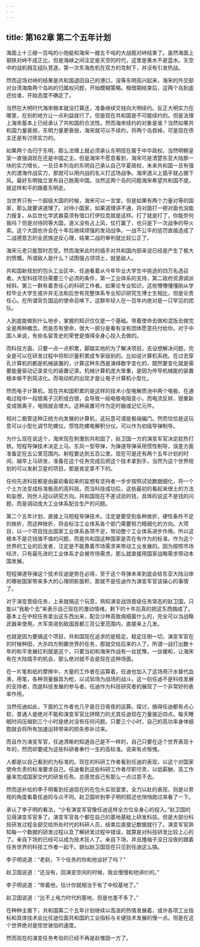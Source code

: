 ```yaml
---
---
---
```

title: 第162章 第二个五年计划
---



海面上十三艘一百吨的小炮艇和海宋一艘五千吨的大战舰对峙结束了。虽然海面上钢铁对峙不成正比，但是海峡之间注定是天空的时代，这里是黄水不是蓝水。天空中的战机相互组队竞逐。第一次东海危机在双方的克制下，并没有引发热战。

然而这场对峙的结果是共和国退回自己的港口，没等东明高兴起来，海宋的外交部对台湾海南两个岛屿的归属权问题，开始模糊策略。租借期结束后，这两个岛到底还给谁，开始态度不确定了。

当然在大明时代海宋根本就没打算还，准备继续交钱向大明续约。反正大明实力在哪里，在别的地方让一点利益就行了。但是现在共和国是不可能续约的。但是法理上海宋基本上已经承认了共和国的合法性。然而海宋续约的对象是谁？当然如果共和国力量衰弱，东明力量更衰弱，海宋就可以不续约，将两个岛吞掉。可是现在债主还是有讨债实力的。

如果两个岛归于东明，那么法理上就必须承认东明现在属于中华政权，当然明朝皇室一直强调现在还是中国之主。但是海宋不愿意看到，海宋可是清楚东亚大陆那一块的实力增长，一旦日本列岛的东明自己承认自己华夏政权，未来共和国一旦有强大的渡海作战实力，那就可以用内战的名义打这场战争。海宋道义上插手就占据下风。最好东明独立宣布自己脱离中国。当然这两个岛的问题海宋希望共和国不提，就这样和平的跟着东明走。

当世界只有一个超级大国的时候，海宋可以一言堂，但是如果有两个力量对等的国家，那么就要讲道理了。对待小国家，如果道理讲不通，将对面打一顿对面也没能力报复。从后世化学武器莫须有借口打伊拉克就是这样。打了就是打了，你能奈何我吗？但是对待同等大国，道义没有占上风，仗打赢了，也只是下一次战争的导火索。这个大国也许会在十年后继续顽强的发动战争。一战不公平的惩罚直接造成了二战德意志的全民族逆反心理，结果二战的审判就比较公正了。

海宋元老只能暂时忍受。然而海宋此时的插手对共和国内部来说已经是产生了极大的愤慨。所谓敌人是什么？试图强占领领土，就是敌人。

共和国新规划的包头工业区中，任迪看着从今年毕业大学生中挑选的四万名选召者。大型科技项目需要三个必须的条件，第一工业体系的支持，第二政府资源调派倾斜。第三一群有着责任心的科研工作者。如果论专业知识，这些懵懵懂懂刚从学校毕业大学生或许并无法和后世有完整体系专业知识研究生博士生相比，但是论责任心。在所谓背负国运的使命召唤下。这群年轻人在一百年内绝对是一只罕见的团队。

人到底能做到什么地步，掌握的知识仅仅是一个基础。带着使命去做和混饭去做完全是两种概念。而是否有使命，很大一部分是看有没有团体愿意托付给你。对于中国人来说，有些名留青史的荣誉是值得全身心投入去做的。

而科技方面，只要一点一点积累，脚踏实地的为了解决项目，去设想解决问题，完全是可以在研发过程中将知识量积累成专家级别的。比如说计算机系统。在过去穿孔计算机的都是机械装置的，计算这种东西是演绎数字变化的，既然要变化就是需要能量驱动记录变化的装置记录。机械计算机庞大笨重，是因为传导机械能的装置根本做不到简洁化。而电动机的出现才是让电子计算机小型化。

然而电子计算机，现在共和国积累的是这样的技术小型电解质池中两个电极，在通电过程中一段银离子沉积成白银，会导致一段电极电阻变小，而电流反转，银重新变成银离子，电阻就会增大。这种装置可作为定时器或记忆元件。

相对二极管这种正统方向发展的计算机，这玩意可谓是极端偏门。然而恰恰是这玩意可以小型化调节陀螺仪。惯性陀螺电解积分仪。可以作为初级导弹制导。

为什么现在说这个，海宋现在刺激到共和国了，赵卫国一方的演变军官决定趁热打铁。短程导弹技术决定上马。东风一型导弹，为弹道导弹采用惯性制导，误差方面准备定在五公里范围内。射程要达到五百公里。现在可是还有两个五年计划的时间，越早上马研发，准备在这个任务完成后把这个技术拿到手。当然为这个世界规划的可以发射卫星的项目，那是肯定拿不下的。

任何先进科技都是由最初看起来的妄想有坚持者一步步按照试验数据细化，将一个个土方法变成标准极高的高科技。而当科技成功后，这些最初的看起来很土的方法和妄想，则世人冠以研究方向。共和国现在不差试验的钱，具体的说这不是钱的问题，而是调动庞大工业体系配合生产的问题。

第二个五年计划，直接上马短程导弹技术。注定是要受到各种挫折，硬性条件不足的挫折，而这种挫折，将会标注工业体系各个部门需要努力精细化的方向。大项目，以一个项目找出国家工业体系各项不足，带动整个工业体系进步作用。所以这根本不是花钱值不值的问题，而是共和国这种国家是否在有作为的标准。作为这个世界的工业的后发者，注定是不能靠着市场需求来带动工业发展的。因为按照市场经济，只有最先进的工业体系才会被市场需求。那么就直接用国家战略需求带动本国发展。

短程弹道导弹这个技术任迪是势在必得，至于这个导弹未来到底会给东亚大陆沿岸的哪些国家带来多大的心理阴影面积，那就不是任迪作为演变军官该操心的事情了。

对于演变晋级任务，上来就搞这个玩意，熟知演变战场晋级任务常态的赵卫国，只能以“我勒个去”来表示自己现在的激动情绪。剩下的十年后真的把这东西搞成了。基本上在中校任务拿出这东西出来，配合沙林高致病细菌什么的，完全可以当战略武器来使用。大军突进到敌国首都三百公里范围内，直接来上几发。

也就是因为要搞这个项目，共和国现在追求的是稳定。稳定压倒一切，演变军官在的时候种田，大杀四方制霸世界的任务，那就交给后来的人了。所谓一战打出数十年的和平发展红利就是这个，只要当初和海宋作战有一丝犹豫，一丝缓和，让海宋有在大陆插手的机会，那么绝对就不会是现在这种场面。

在一片笔和纸的摩擦中，大量的工作者在运算着，任迪也加入了这场用汗水替代血液，用笔，各种测量器具为枪，以试验场为战场的战斗。这一刻任迪不是科技发展的支持者，而是科技发展的参与者。任迪作为科技研究者的展现了一个非常好的表率作用。

当然任迪如此，下面的工作者也几乎是日日夜夜的运算。探讨，搞得任迪都有点心软，普通人是绝对不能和演变军官比拼精力的尤其任迪现在力量接近四点。每天睡眠时间压缩到三个小时是绝对没有任何问题。只要三个小时，自己的高功率身体细胞就会将所有加速运转带来的损失弥补过来。

而且作为演变军官，任迪清晰的知道自己是不一样的，自己只要在这个世界表现十年的，然而却要成为这些科研者奉行一生的高标准。说来有点惭愧。

人都是以自己看到的为标准的。现在的科研工作者看到任迪的表现，以这个对国家使命负责的标准要求自己，任迪看到这些科研工作者尽职尽责，以低薪酬，高工作量来完成国家交代的研发任务。总感觉自己有那么一点过意不去。

然而送补给的李子明看到任迪现在的在包头实验室里，全力以赴的表现，则是以旁观的角度看着任迪的与众不同。赵卫国听到李子明的叙述也悄悄跑过来看了一下。

承认了李子明的看法，“少有演变军官像任迪这样全方位全身心的投入。”赵卫国的见得演变军官多了。演变军官各个都在自己的基地基础上研发科技。但是大部分科技研发过程全部交给所处时代的科研人员，结束后直接记数据就行了。演变军官熟知每一个数据的研发过程以及了解研发过程中错误，就算是对科技研发比较上心的了。亲自下场的已经可以成为技术狂人了。亲自下场，并且撸袖子没日没夜的跟着任务世界的科技工作者一起干。貌似赵卫国现在只见到任迪这么搞。

李子明说道：“老赵，下个任务的你和他谈好了吗？”

赵卫国说道：“还没有，回演变空间的时候，我会慢慢和他讲价的。”

李子明说道：“带着他，估计你就相当于有了中校基地了。”

赵卫国说道：“比不上电力时代的基地，但是也差不多了。”

在种种主推下，共和国第二个五年计划继续以高涨的热情发展着，或许各项工业指标和具体技术会比任迪位面共和国的工业指标与关键技术发展的慢一点。但是在这个世界绝对是惊世骇俗的速度。

然而现在的演变任务考验的已经不再是赵惟固一方了。